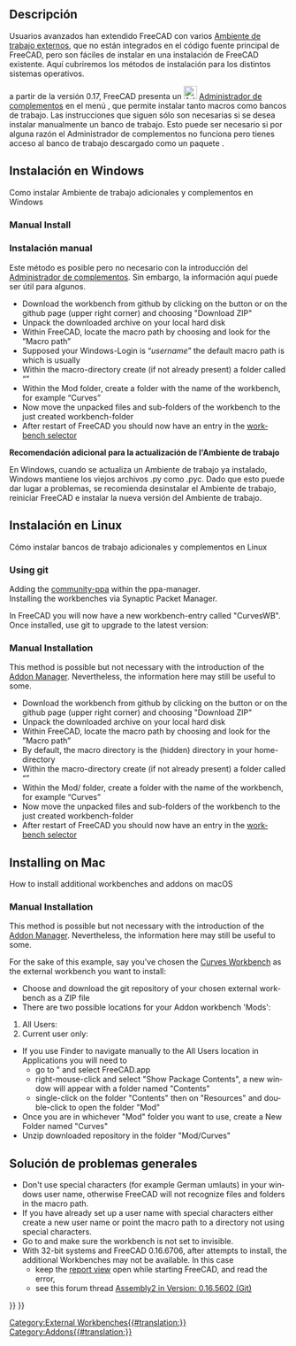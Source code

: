 <languages/>

{{TutorialInfo/es
|Topic=Programación
|Level=Programador mediano
|Time=15 minutos
|FCVersion=Todos
|Author=[[User:R-Frank|r-frank]]
|Files=ninguno
}}

<span id="Description"></span>
==Descripción==

Usuarios avanzados han extendido FreeCAD con varios [[external workbenches/es|Ambiente de trabajo externos]], que no están integrados en el código fuente principal de FreeCAD, pero son fáciles de instalar en una instalación de FreeCAD existente. Aquí cubriremos los métodos de instalación para los distintos sistemas operativos.

{{Emphasis|Note:}} a partir de la versión 0.17, FreeCAD presenta un [[File:AddonManager.svg|24px]] [[Std_AddonMgr/es|Administrador de complementos]] en el menú {{MenuCommand|Herramientas → Administrador de complementos}}, que permite instalar tanto macros como bancos de trabajo. Las instrucciones que siguen sólo son necesarias si se desea instalar manualmente un banco de trabajo. Esto puede ser necesario si por alguna razón el Administrador de complementos no funciona pero tienes acceso al banco de trabajo descargado como un paquete {{FileName|.zip}}.

<div class="mw-collapsible mw-collapsed toccolours">

<span id="Installing_on_Windows"></span>
==Instalación en Windows==

Como instalar Ambiente de trabajo adicionales y complementos en Windows
<div class="mw-collapsible-content">

<div lang="en" dir="ltr" class="mw-content-ltr">
=== Manual Install ===
</div>

<div class="mw-translate-fuzzy">
=== Instalación manual ===
{{Emphasis|Nota:}}  Este método es posible pero no necesario con la introducción del [[Std_AddonMgr/es|Administrador de  complementos]]. Sin embargo, la información aquí puede ser útil para algunos.
</div>

<div lang="en" dir="ltr" class="mw-content-ltr">
* Download the workbench from github by clicking on the button {{Button|Clone}} or {{Button|Download}} on the github page (upper right corner) and choosing "Download ZIP"
* Unpack the downloaded archive on your local hard disk
* Within FreeCAD, locate the macro path by choosing {{MenuCommand|Edit → Preferences → Python → Macro}} and look for the ”Macro path”
* Supposed your Windows-Login is “''username''” the default macro path is {{FileName|%APPDATA%\FreeCAD\}} which is usually {{FileName|C:\Users\''username''\Appdata\Roaming\FreeCAD}}
* Within the macro-directory create (if not already present) a folder called “{{FileName|Mod}}”
* Within the Mod folder, create a folder with the name of the workbench, for example “Curves”
* Now move the unpacked files and sub-folders of the workbench to the just created workbench-folder
* After restart of FreeCAD you should now have an entry in the [[Std_Workbench|workbench selector]]
</div> 

'''Recomendación adicional para la actualización de l'Ambiente de trabajo'''

En Windows, cuando se actualiza un Ambiente de trabajo ya instalado, Windows mantiene los viejos archivos .py como .pyc. Dado que esto puede dar lugar a problemas, se recomienda desinstalar el Ambiente de trabajo, reiniciar FreeCAD e instalar la nueva versión del Ambiente de trabajo.
</div> <!-- END of Windows section collapsible div. Please do not remove ---> 
</div> <!-- END of Windows section collapsible div. Please do not remove ---> 

<div class="mw-collapsible mw-collapsed toccolours">

<span id="Installing_on_Linux"></span>
==Instalación en Linux ==

Cómo instalar bancos de trabajo adicionales y complementos en Linux
<div class="mw-collapsible-content">

<div lang="en" dir="ltr" class="mw-content-ltr">
===Using git===
</div>

<div lang="en" dir="ltr" class="mw-content-ltr">
Adding the [https://launchpad.net/~freecad-community/+archive/ubuntu/ppa community-ppa] within the ppa-manager.<br/>
Installing the workbenches via Synaptic Packet Manager.
</div>

<div lang="en" dir="ltr" class="mw-content-ltr">
{{Code|code=
$ sudo apt-get install git python-numpy python-pyside
$ mkdir ~/.FreeCAD/Mod
$ cd ~/.FreeCAD/Mod
$ git clone  https://github.com/tomate44/CurvesWB.git
}}
</div>

<div lang="en" dir="ltr" class="mw-content-ltr">
In FreeCAD you will now have a new workbench-entry called "CurvesWB". Once installed, use git to upgrade to the latest version:
</div>

<div lang="en" dir="ltr" class="mw-content-ltr">
{{Code|code=
$ cd ~/.FreeCAD/Mod/CurvesWB
$ git pull
$ rm *.pyc
}}
</div>

<div lang="en" dir="ltr" class="mw-content-ltr">
===Manual Installation===
</div>

<div lang="en" dir="ltr" class="mw-content-ltr">
{{Emphasis|Note:}} This method is possible but not necessary with the introduction of the [[Std_AddonMgr|Addon Manager]]. Nevertheless, the information here may still be useful to some.
</div>

<div lang="en" dir="ltr" class="mw-content-ltr">
* Download the workbench from github by clicking on the button {{Button|Clone}} or {{Button|Download}} on the github page (upper right corner) and choosing "Download ZIP"
* Unpack the downloaded archive on your local hard disk
* Within FreeCAD, locate the macro path by choosing {{MenuCommand|Edit → Preferences → Python → Macro}} and look for the ”Macro path”
* By default, the macro directory is the (hidden) {{MenuCommand|./.FreeCAD/}} directory in your home-directory
* Within the macro-directory create (if not already present) a folder called “{{FileName|Mod}}”
* Within the Mod/ folder, create a folder with the name of the workbench, for example “Curves”
* Now move the unpacked files and sub-folders of the workbench to the just created workbench-folder
* After restart of FreeCAD you should now have an entry in the [[Std_Workbench|workbench selector]]
</div> 

</div> <!-- END of Windows section collapsible div. Please do not remove ---> 
</div> <!-- END of Windows section collapsible div. Please do not remove ---> 

<div lang="en" dir="ltr" class="mw-content-ltr">
<div class="mw-collapsible mw-collapsed toccolours">
==Installing on Mac==
</div>

<div lang="en" dir="ltr" class="mw-content-ltr">
How to install additional workbenches and addons on macOS
<div class="mw-collapsible-content">
</div>

<div lang="en" dir="ltr" class="mw-content-ltr">
===Manual Installation===
</div>

<div lang="en" dir="ltr" class="mw-content-ltr">
{{Emphasis|Note:}} This method is possible but not necessary with the introduction of the [[Std_AddonMgr|Addon Manager]]. Nevertheless, the information here may still be useful to some.
</div>

<div lang="en" dir="ltr" class="mw-content-ltr">
For the sake of this example, say you've chosen the [[Curves Workbench]] as the external workbench you want to install:
* Choose and download the git repository of your chosen external workbench as a ZIP file
* There are two possible locations for your Addon workbench 'Mods':
# All Users: {{FileName|/Applications/FreeCAD.app/Contents/Resources/Mod}}
# Current user only: {{FileName|/Users/myusername/Library/Application Support/FreeCAD/Mod}}
* If you use Finder to navigate manually to the All Users location in Applications you will need to 
** go to {{FileName|/Applications}}" and select FreeCAD.app
** right-mouse-click and select "Show Package Contents", a new window will appear with a folder named "Contents"
** single-click on the folder "Contents" then on "Resources" and double-click to open the folder "Mod"
* Once you are in whichever "Mod" folder you want to use, create a New Folder named "Curves"
* Unzip downloaded repository in the folder "Mod/Curves"
</div>
</div> <!-- END of Windows section collapsible div. Please do not remove ---> 
</div> <!-- END of Windows section collapsible div. Please do not remove ---> 

<span id="General_troubleshooting"></span>
==Solución de problemas generales==

<div lang="en" dir="ltr" class="mw-content-ltr">
* Don't use special characters (for example German umlauts) in your windows user name, otherwise FreeCAD will not recognize files and folders in the macro path.
* If you have already set up a user name with special characters either create a new user name or point the macro path to a directory not using special characters.
* Go to {{MenuCommand|Edit → Preferences → Workbenches}} and make sure the workbench is not set to invisible.
* With 32-bit systems and FreeCAD 0.16.6706, after attempts to install, the additional Workbenches may not be available. In this case
** keep the [[report_view|report view]] open while starting FreeCAD, and read the error,
** see this forum thread [https://forum.freecad.org/viewtopic.php?t=12839#p102933 Assembly2 in Version: 0.16.5602 (Git)]
</div>


{{Userdocnavi{{#translation:}}}}
{{Powerdocnavi{{#translation:}}}}
[[Category:External Workbenches{{#translation:}}]]
[[Category:Addons{{#translation:}}]]